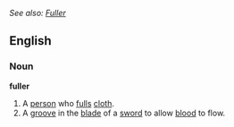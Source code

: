 ''See also: [[Fuller]]''
==English==
===Noun===
'''fuller'''
#A [[person]] who [[full]]s [[cloth]].
#A [[groove]] in the [[blade]] of a [[sword]] to allow [[blood]] to flow.